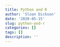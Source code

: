 ```yaml
---
title: Python and R
author: 'Sloan Dickson'
date: '2020-05-15'
slug: python-and-r
categories: []
tags: []
description: ''
---
```



